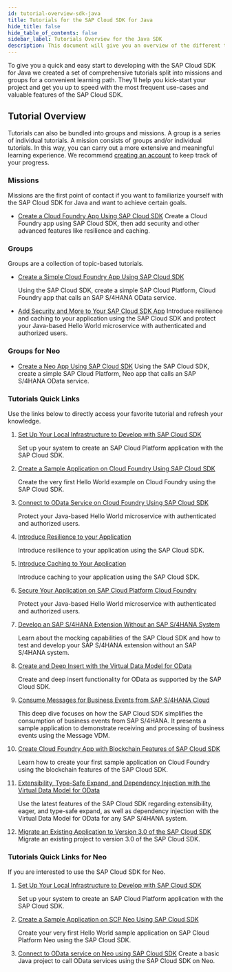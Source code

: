 ```yaml
---
id: tutorial-overview-sdk-java
title: Tutorials for the SAP Cloud SDK for Java
hide_title: false
hide_table_of_contents: false
sidebar_label: Tutorials Overview for the Java SDK
description: This document will give you an overview of the different tutorials for the SAP Cloud SDK for Java.
---
```


To give you a quick and easy start to developing with the SAP Cloud SDK for Java we created a set of comprehensive tutorials split into missions and groups for a convenient learning path.
They'll help you kick-start your project and get you up to speed with the most frequent use-cases and valuable features of the SAP Cloud SDK.

## Tutorial Overview

Tutorials can also be bundled into groups and missions.
A group is a series of individual tutorials.
A mission consists of groups and/or individual tutorials.
In this way, you can carry out a more extensive and meaningful learning experience.
We recommend [creating an account](https://developers.sap.com/bin/fiji/es/login.sapdxdevs.html) to keep track of your progress.

### Missions

Missions are the first point of contact if you want to familiarize yourself with the SAP Cloud SDK for Java and want to achieve certain goals.

- [Create a Cloud Foundry App Using SAP Cloud SDK](https://developers.sap.com/mission.cloudsdk-cf-app.html)
  Create a Cloud Foundry app using SAP Cloud SDK, then add security and other advanced features like resilience and caching.

### Groups

Groups are a collection of topic-based tutorials.

- [Create a Simple Cloud Foundry App Using SAP Cloud SDK](https://developers.sap.com/group.s4sdk-cloud-foundry.html)

  Using the SAP Cloud SDK, create a simple SAP Cloud Platform, Cloud Foundry app that calls an SAP S/4HANA OData service.

- [Add Security and More to Your SAP Cloud SDK App](https://developers.sap.com/group.cloudsdk-more-features.html)
  Introduce resilience and caching to your application using the SAP Cloud SDK and protect your Java-based Hello World microservice with authenticated and authorized users.

### Groups for Neo

- [Create a Neo App Using SAP Cloud SDK](https://developers.sap.com/group.s4sdk-neo.html)
  Using the SAP Cloud SDK, create a simple SAP Cloud Platform, Neo app that calls an SAP S/4HANA OData service.

### Tutorials Quick Links

Use the links below to directly access your favorite tutorial and refresh your knowledge.

1. [Set Up Your Local Infrastructure to Develop with SAP Cloud SDK](https://developers.sap.com/tutorials/s4sdk-setup.html)

   Set up your system to create an SAP Cloud Platform application with the SAP Cloud SDK.

2. [Create a Sample Application on Cloud Foundry Using SAP Cloud SDK](https://developers.sap.com/tutorials/s4sdk-cloud-foundry-sample-application.html)

   Create the very first Hello World example on Cloud Foundry using the SAP Cloud SDK.

3. [Connect to OData Service on Cloud Foundry Using SAP Cloud SDK](https://developers.sap.com/tutorials/s4sdk-odata-service-cloud-foundry.html)

   Protect your Java-based Hello World microservice with authenticated and authorized users.

4. [Introduce Resilience to your Application](https://developers.sap.com/tutorials/s4sdk-resilience.html)

   Introduce resilience to your application using the SAP Cloud SDK.

5. [Introduce Caching to Your Application](https://developers.sap.com/tutorials/s4sdk-caching.html)

   Introduce caching to your application using the SAP Cloud SDK.

6. [Secure Your Application on SAP Cloud Platform Cloud Foundry](https://developers.sap.com/tutorials/s4sdk-secure-cloudfoundry.html)

   Protect your Java-based Hello World microservice with authenticated and authorized users.

7. [Develop an SAP S/4HANA Extension Without an SAP S/4HANA System](https://developers.sap.com/tutorials/cloudsdk-mocking-capabilities.html)

   Learn about the mocking capabilities of the SAP Cloud SDK and how to test and develop your SAP S/4HANA extension without an SAP S/4HANA system.

8. [Create and Deep Insert with the Virtual Data Model for OData](https://developers.sap.com/tutorials/cloudsdk-virtual-data-model-odata.html)

   Create and deep insert functionality for OData as supported by the SAP Cloud SDK.

9. [Consume Messages for Business Events from SAP S/4HANA Cloud](https://developers.sap.com/tutorials/s4sdk-consuming-messages.html)

   This deep dive focuses on how the SAP Cloud SDK simplifies the consumption of business events from SAP S/4HANA. It presents a sample application to demonstrate receiving and processing of business events using the Message VDM.

10. [Create Cloud Foundry App with Blockchain Features of SAP Cloud SDK](https://developers.sap.com/tutorials/blockchain-sdk-sample.html)

    Learn how to create your first sample application on Cloud Foundry using the blockchain features of the SAP Cloud SDK.

11. [Extensibility, Type-Safe Expand, and Dependency Injection with the Virtual Data Model for OData](https://developers.sap.com/tutorials/cloudsdk-extensibility-type-safe-expand.html)

    Use the latest features of the SAP Cloud SDK regarding extensibility, eager, and type-safe expand, as well as dependency injection with the Virtual Data Model for OData for any SAP S/4HANA system.

12. [Migrate an Existing Application to Version 3.0 of the SAP Cloud SDK](https://developers.sap.com/tutorials/s4sdk-migration-v3.html)
    Migrate an existing project to version 3.0 of the SAP Cloud SDK.

### Tutorials Quick Links for Neo

If you are interested to use the SAP Cloud SDK for Neo.

1. [Set Up Your Local Infrastructure to Develop with SAP Cloud SDK](https://developers.sap.com/tutorials/s4sdk-setup.html)

   Set up your system to create an SAP Cloud Platform application with the SAP Cloud SDK.

2. [Create a Sample Application on SCP Neo Using SAP Cloud SDK](https://developers.sap.com/tutorials/s4sdk-scp-neo-sample-application.html)

   Create your very first Hello World sample application on SAP Cloud Platform Neo using the SAP Cloud SDK.

3. [Connect to OData service on Neo using SAP Cloud SDK](https://developers.sap.com/tutorials/s4sdk-odata-service-neo.html)
   Create a basic Java project to call OData services using the SAP Cloud SDK on Neo.
